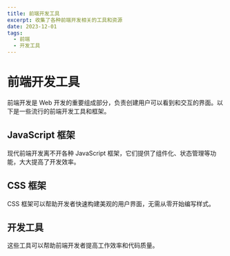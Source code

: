 ```yaml
---
title: 前端开发工具
excerpt: 收集了各种前端开发相关的工具和资源
date: 2023-12-01
tags:
  - 前端
  - 开发工具
---
```


# 前端开发工具

前端开发是 Web 开发的重要组成部分，负责创建用户可以看到和交互的界面。以下是一些流行的前端开发工具和框架。

## JavaScript 框架

现代前端开发离不开各种 JavaScript 框架，它们提供了组件化、状态管理等功能，大大提高了开发效率。

<ResourceGrid>
  <ResourceCard
    title="React"
    description="用于构建用户界面的 JavaScript 库"
    url="https://react.dev"
    icon="⚛️"
    tags="JavaScript,框架,UI"
    featured
  />
  <ResourceCard
    title="Next.js"
    description="React 框架，用于生产环境的应用"
    url="https://nextjs.org"
    icon="▲"
    tags="React,框架,SSR"
    featured
  />
  <ResourceCard
    title="Vue.js"
    description="渐进式 JavaScript 框架"
    url="https://vuejs.org"
    icon="🟢"
    tags="JavaScript,框架,UI"
  />
</ResourceGrid>

## CSS 框架

CSS 框架可以帮助开发者快速构建美观的用户界面，无需从零开始编写样式。

<ResourceGrid>
  <ResourceCard
    title="Tailwind CSS"
    description="功能类优先的 CSS 框架"
    url="https://tailwindcss.com"
    icon="🌬️"
    tags="CSS,框架,设计"
  />
  <ResourceCard
    title="shadcn/ui"
    description="可重用的UI组件集合，基于Radix UI和Tailwind CSS"
    url="https://ui.shadcn.com"
    icon="🎨"
    tags="组件库,Tailwind,Radix"
  />
  <ResourceCard
    title="Bootstrap"
    description="世界上最流行的前端开源工具包"
    url="https://getbootstrap.com"
    icon="🅱️"
    tags="CSS,框架,UI"
  />
</ResourceGrid>

## 开发工具

这些工具可以帮助前端开发者提高工作效率和代码质量。

<ResourceGrid>
  <ResourceCard
    title="TypeScript"
    description="JavaScript 的超集，添加了类型系统"
    url="https://www.typescriptlang.org"
    icon="🔷"
    tags="JavaScript,类型,语言"
  />
  <ResourceCard
    title="VS Code"
    description="微软开发的免费代码编辑器"
    url="https://code.visualstudio.com"
    icon="📝"
    tags="编辑器,工具,IDE"
  />
  <ResourceCard
    title="Vite"
    description="下一代前端构建工具"
    url="https://vitejs.dev"
    icon="⚡"
    tags="构建工具,开发环境,HMR"
  />
</ResourceGrid>
